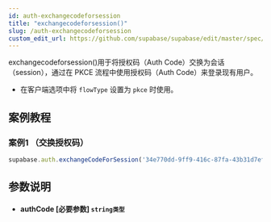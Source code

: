```yaml
---
id: auth-exchangecodeforsession
title: "exchangecodeforsession()"
slug: /auth-exchangecodeforsession
custom_edit_url: https://github.com/supabase/supabase/edit/master/spec/supabase_js_v2.yml
---
```


exchangecodeforsession()用于将授权码（Auth Code）交换为会话（session），通过在 PKCE 流程中使用授权码（Auth Code）来登录现有用户。

* 在客户端选项中将 `flowType` 设置为 `pkce` 时使用。





## 案例教程

### 案例1 （交换授权码）

<Tabs scrollable size="small" type="underlined" defaultActiveId="demo2">

<TabPanel id="demo2" label="使用方法">

  ```ts
supabase.auth.exchangeCodeForSession('34e770dd-9ff9-416c-87fa-43b31d7ef225')
  ```

</TabPanel>

</Tabs>




## 参数说明


<ul className="method-list-group">
  
<li className="method-list-item">
  <h4 className="method-list-item-label">
    <span className="method-list-item-label-name">
      authCode
    </span>
    <span className="method-list-item-label-badge required">
      [必要参数]
    </span>
    <span className="method-list-item-validation">
      <code>string类型</code> 
    </span>
  </h4>

</li>

</ul>